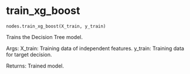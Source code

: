# train_xg_boost { #data_science.nodes.train_xg_boost }

`nodes.train_xg_boost(X_train, y_train)`

Trains the Decision Tree model.

Args:
    X_train: Training data of independent features.
    y_train: Training data for target decision.

Returns:
    Trained model.